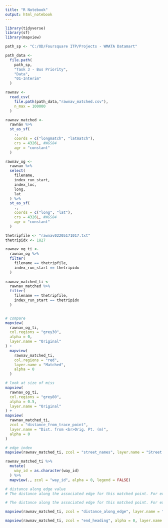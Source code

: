 ```yaml
---
title: "R Notebook"
output: html_notebook
---
```


```r
library(tidyverse)
library(sf)
library(mapview)

path_sp <- "C:/OD/Foursquare ITP/Projects - WMATA Datamart"

path_data <-
  file.path(
    path_sp,
    "Task 3 - Bus Priority",
    "Data",
    "01-Interim"
  )

rawnav <-
  read_csv(
    file.path(path_data,"rawnav_matched.csv"),
    n_max = 100000
  ) 

rawnav_matched <-
  rawnav %>%
  st_as_sf(
    .,
    coords = c("longmatch", "latmatch"),
    crs = 4326L, #WGS84
    agr = "constant"
  )

rawnav_og <-
  rawnav %>%
  select(
    filename,
    index_run_start,
    index_loc,
    long,
    lat
  ) %>%
  st_as_sf(
    .,
    coords = c("long", "lat"),
    crs = 4326L, #WGS84
    agr = "constant"
  )

thetripfile <- "rawnav02205171017.txt"
thetripidx <- 1827

rawnav_og_ti <-
  rawnav_og %>%
  filter(
    filename == thetripfile,
    index_run_start == thetripidx
  )
      
rawnav_matched_ti <-
  rawnav_matched %>%
  filter(
    filename == thetripfile,
    index_run_start == thetripidx
  )

```

```r



```


```r
# compare
mapview(
  rawnav_og_ti,
  col.regions = "grey30",
  alpha = 0,
  layer.name = "Original"
) +
  mapview(
    rawnav_matched_ti,
    col.regions = "red",
    layer.name = "Matched",
    alpha = 0
  )


```



```r
# look at size of miss
mapview(
  rawnav_og_ti, 
  col.regions = "grey80",
  alpha = 0.5, 
  layer.name = "Original"
) + 
mapview(
  rawnav_matched_ti, 
  zcol = "distance_from_trace_point", 
  layer.name = "Dist. from <br>Orig. Pt. (m)",
  alpha = 0
)

```


```r
# edge index
mapview(rawnav_matched_ti, zcol = "street_names", layer.name = "Street Names", alpha = 0)

```


```r

rawnav_matched_ti %>%
  mutate(
    way_id = as.character(way_id)
  ) %>%
  mapview(., zcol = "way_id", alpha = 0, legend = FALSE)

```

```r

# distance along edge value
# The distance along the associated edge for this matched point. For example, if the matched point is halfway along the edge then the value would be 0.5. This value will not exist if this point was unmatched.

# The distance along the associated edge for this matched point. For example, if the matched point is halfway along the edge then the value would be 0.5. This value will not exist if this point was unmatched.

mapview(rawnav_matched_ti, zcol = "distance_along_edge", layer.name = "Pct. Distance Along Edge", alpha = 0)

```

```r
mapview(rawnav_matched_ti, zcol = "end_heading", alpha = 0, layer.name = "Street Heading")

```

